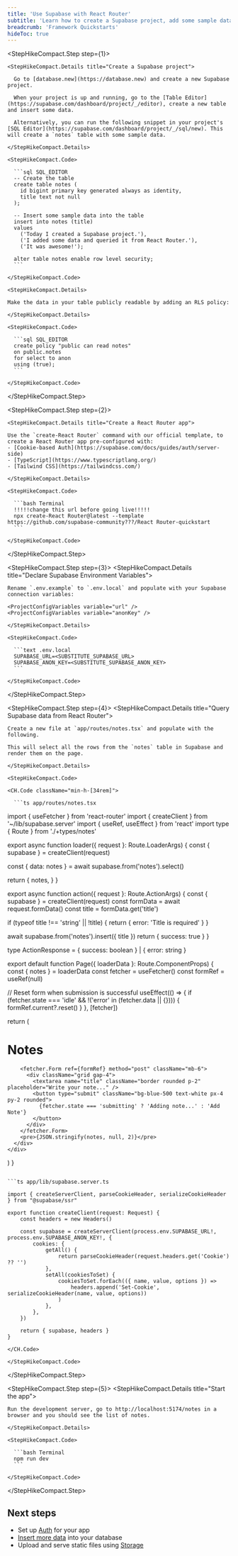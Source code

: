 ```yaml
---
title: 'Use Supabase with React Router'
subtitle: 'Learn how to create a Supabase project, add some sample data, and query from a React Router app.'
breadcrumb: 'Framework Quickstarts'
hideToc: true
---
```


<StepHikeCompact>

  <StepHikeCompact.Step step={1}>

    <StepHikeCompact.Details title="Create a Supabase project">

      Go to [database.new](https://database.new) and create a new Supabase project.

      When your project is up and running, go to the [Table Editor](https://supabase.com/dashboard/project/_/editor), create a new table and insert some data.

      Alternatively, you can run the following snippet in your project's [SQL Editor](https://supabase.com/dashboard/project/_/sql/new). This will create a `notes` table with some sample data.

    </StepHikeCompact.Details>

    <StepHikeCompact.Code>

      ```sql SQL_EDITOR
      -- Create the table
      create table notes (
        id bigint primary key generated always as identity,
        title text not null
      );

      -- Insert some sample data into the table
      insert into notes (title)
      values
        ('Today I created a Supabase project.'),
        ('I added some data and queried it from React Router.'),
        ('It was awesome!');

      alter table notes enable row level security;
      ```

    </StepHikeCompact.Code>

    <StepHikeCompact.Details>

    Make the data in your table publicly readable by adding an RLS policy:

    </StepHikeCompact.Details>

    <StepHikeCompact.Code>

      ```sql SQL_EDITOR
      create policy "public can read notes"
      on public.notes
      for select to anon
      using (true);
      ```

    </StepHikeCompact.Code>

  </StepHikeCompact.Step>

  <StepHikeCompact.Step step={2}>

    <StepHikeCompact.Details title="Create a React Router app">

    Use the `create-React Router` command with our official template, to create a React Router app pre-configured with:
    - [Cookie-based Auth](https://supabase.com/docs/guides/auth/server-side)
    - [TypeScript](https://www.typescriptlang.org/)
    - [Tailwind CSS](https://tailwindcss.com/)

    </StepHikeCompact.Details>

    <StepHikeCompact.Code>

      ```bash Terminal
      !!!!!change this url before going live!!!!!
      npx create-React Router@latest --template https://github.com/supabase-community???/React Router-quickstart
      ```

    </StepHikeCompact.Code>

  </StepHikeCompact.Step>

  <StepHikeCompact.Step step={3}>
    <StepHikeCompact.Details title="Declare Supabase Environment Variables">

    Rename `.env.example` to `.env.local` and populate with your Supabase connection variables:

    <ProjectConfigVariables variable="url" />
    <ProjectConfigVariables variable="anonKey" />

    </StepHikeCompact.Details>

    <StepHikeCompact.Code>

      ```text .env.local
      SUPABASE_URL=<SUBSTITUTE_SUPABASE_URL>
      SUPABASE_ANON_KEY=<SUBSTITUTE_SUPABASE_ANON_KEY>
      ```

    </StepHikeCompact.Code>

  </StepHikeCompact.Step>

  <StepHikeCompact.Step step={4}>
    <StepHikeCompact.Details title="Query Supabase data from React Router">

    Create a new file at `app/routes/notes.tsx` and populate with the following.

    This will select all the rows from the `notes` table in Supabase and render them on the page.

    </StepHikeCompact.Details>

    <StepHikeCompact.Code>

    <CH.Code className="min-h-[34rem]">

      ```ts app/routes/notes.tsx

import { useFetcher } from 'react-router'
import { createClient } from '~/lib/supabase.server'
import { useRef, useEffect } from 'react'
import type { Route } from './+types/notes'

export async function loader({ request }: Route.LoaderArgs) {
  const { supabase } = createClient(request)

const { data: notes } = await supabase.from('notes').select()

return {
notes,
}
}

export async function action({ request }: Route.ActionArgs) {
  const { supabase } = createClient(request)
  const formData = await request.formData()
  const title = formData.get('title')

if (typeof title !== 'string' || !title) {
return { error: 'Title is required' }
}

await supabase.from('notes').insert({ title })
return { success: true }
}

type ActionResponse = { success: boolean } | { error: string }

export default function Page({ loaderData }: Route.ComponentProps) {
  const { notes } = loaderData
  const fetcher = useFetcher<ActionResponse>()
  const formRef = useRef<HTMLFormElement>(null)

// Reset form when submission is successful
useEffect(() => {
if (fetcher.state === 'idle' && !('error' in (fetcher.data || {}))) {
formRef.current?.reset()
}
}, [fetcher])

return (

<div className="flex-1 w-full flex flex-col gap-12 max-w-5xl mx-auto">
<div className="w-full max-w-5xl mx-auto mt-12">
<h1>Notes</h1>

        <fetcher.Form ref={formRef} method="post" className="mb-6">
          <div className="grid gap-4">
            <textarea name="title" className="border rounded p-2" placeholder="Write your note..." />
            <button type="submit" className="bg-blue-500 text-white px-4 py-2 rounded">
              {fetcher.state === 'submitting' ? 'Adding note...' : 'Add Note'}
            </button>
          </div>
        </fetcher.Form>
        <pre>{JSON.stringify(notes, null, 2)}</pre>
      </div>
    </div>

)
}

````

```ts app/lib/supabase.server.ts

import { createServerClient, parseCookieHeader, serializeCookieHeader } from "@supabase/ssr"

export function createClient(request: Request) {
    const headers = new Headers()

    const supabase = createServerClient(process.env.SUPABASE_URL!, process.env.SUPABASE_ANON_KEY!, {
        cookies: {
            getAll() {
                return parseCookieHeader(request.headers.get('Cookie') ?? '')
            },
            setAll(cookiesToSet) {
                cookiesToSet.forEach(({ name, value, options }) =>
                    headers.append('Set-Cookie', serializeCookieHeader(name, value, options))
                )
            },
        },
    })

    return { supabase, headers }
}

````

    </CH.Code>

    </StepHikeCompact.Code>

  </StepHikeCompact.Step>

  <StepHikeCompact.Step step={5}>
    <StepHikeCompact.Details title="Start the app">

    Run the development server, go to http://localhost:5174/notes in a browser and you should see the list of notes.

    </StepHikeCompact.Details>

    <StepHikeCompact.Code>

      ```bash Terminal
      npm run dev
      ```

    </StepHikeCompact.Code>

  </StepHikeCompact.Step>

</StepHikeCompact>

## Next steps

- Set up [Auth](/docs/guides/auth) for your app
- [Insert more data](/docs/guides/database/import-data) into your database
- Upload and serve static files using [Storage](/docs/guides/storage)

```

```
